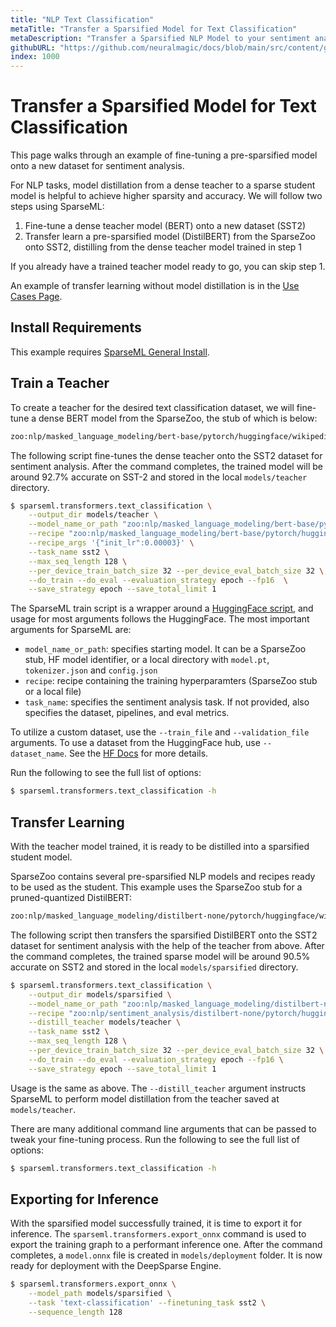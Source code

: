 ```yaml
---
title: "NLP Text Classification"
metaTitle: "Transfer a Sparsified Model for Text Classification"
metaDescription: "Transfer a Sparsified NLP Model to your sentiment analysis dataset enabling performant deep learning deployments with limited training"
githubURL: "https://github.com/neuralmagic/docs/blob/main/src/content/get-started/transfer-a-sparse-model/object-detection.mdx"
index: 1000
---
```


# Transfer a Sparsified Model for Text Classification

This page walks through an example of fine-tuning a pre-sparsified model onto a new dataset for sentiment analysis.

For NLP tasks, model distillation from a dense teacher to a sparse student model is helpful to achieve higher sparsity and accuracy.
We will follow two steps using SparseML:
1. Fine-tune a dense teacher model (BERT) onto a new dataset (SST2)
2. Transfer learn a pre-sparsified model (DistilBERT) from the SparseZoo onto SST2, distilling from the dense teacher model trained in step 1

If you already have a trained teacher model ready to go, you can skip step 1.

An example of transfer learning without model distillation is in the [Use Cases Page](/use-cases/natural-language-processing/text-classification).

## Install Requirements

This example requires [SparseML General Install](/get-started/install/sparseml).

## Train a Teacher

To create a teacher for the desired text classification dataset, we will fine-tune a dense BERT model from the SparseZoo, the stub of which is below:
```bash
zoo:nlp/masked_language_modeling/bert-base/pytorch/huggingface/wikipedia_bookcorpus/base-none
```

The following script fine-tunes the dense teacher onto the SST2 dataset for sentiment analysis.
After the command completes, the trained model will be around 92.7% accurate on SST-2 and stored in the local `models/teacher` directory.

```bash
$ sparseml.transformers.text_classification \
    --output_dir models/teacher \
    --model_name_or_path "zoo:nlp/masked_language_modeling/bert-base/pytorch/huggingface/wikipedia_bookcorpus/base-none" \
    --recipe "zoo:nlp/masked_language_modeling/bert-base/pytorch/huggingface/wikipedia_bookcorpus/base-none?recipe_type=transfer-text_classification" \
    --recipe_args '{"init_lr":0.00003}' \
    --task_name sst2 \
    --max_seq_length 128 \
    --per_device_train_batch_size 32 --per_device_eval_batch_size 32 \
    --do_train --do_eval --evaluation_strategy epoch --fp16  \
    --save_strategy epoch --save_total_limit 1
```

The SparseML train script is a wrapper around a [HuggingFace script](https://huggingface.co/docs/transformers/run_scripts), and
usage for most arguments follows the HuggingFace. The most important arguments for SparseML are:
- `model_name_or_path`: specifies starting model. It can be a SparseZoo stub, HF model identifier, or a local directory
with `model.pt`, `tokenizer.json` and `config.json`
- `recipe`: recipe containing the training hyperparamters (SparseZoo stub or a local file)
- `task_name`: specifies the sentiment analysis task. If not provided, also specifies the dataset, pipelines, and eval metrics.

To utilize a custom dataset, use the `--train_file` and `--validation_file` arguments. To use a dataset from the HuggingFace hub, use `--dataset_name`.
See the [HF Docs](https://huggingface.co/docs/transformers/run_scripts#run-a-script) for more details.

Run the following to see the full list of options:
```bash
$ sparseml.transformers.text_classification -h
```

## Transfer Learning

With the teacher model trained, it is ready to be distilled into a sparsified student model.

SparseZoo contains several pre-sparsified NLP models and recipes ready to be used as the student. This example uses the SparseZoo stub for a pruned-quantized DistilBERT:
```bash
zoo:nlp/masked_language_modeling/distilbert-none/pytorch/huggingface/wikipedia_bookcorpus/pruned80_quant-none-vnni
```

The following script then transfers the sparsified DistilBERT onto the SST2 dataset for sentiment analysis with the help of the teacher from above.
After the command completes, the trained sparse model will be around 90.5% accurate on SST2 and stored in the local `models/sparsified` directory.

```bash
$ sparseml.transformers.text_classification \
    --output_dir models/sparsified \
    --model_name_or_path "zoo:nlp/masked_language_modeling/distilbert-none/pytorch/huggingface/wikipedia_bookcorpus/pruned80_quant-none-vnni" \
    --recipe "zoo:nlp/sentiment_analysis/distilbert-none/pytorch/huggingface/sst2/pruned80_quant-none-vnni" \
    --distill_teacher models/teacher \
    --task_name sst2 \
    --max_seq_length 128 \
    --per_device_train_batch_size 32 --per_device_eval_batch_size 32 \
    --do_train --do_eval --evaluation_strategy epoch --fp16 \
    --save_strategy epoch --save_total_limit 1
```

Usage is the same as above. The `--distill_teacher` argument instructs SparseML to perform model distillation from the
teacher saved at `models/teacher`.

There are many additional command line arguments that can be passed to tweak your fine-tuning process. Run the following to see the full list of options:
```bash
$ sparseml.transformers.text_classification -h
```

## Exporting for Inference

With the sparsified model successfully trained, it is time to export it for inference.
The `sparseml.transformers.export_onnx` command is used to export the training graph to a performant inference one.
After the command completes, a `model.onnx` file is created in `models/deployment` folder.
It is now ready for deployment with the DeepSparse Engine.

```bash
$ sparseml.transformers.export_onnx \
    --model_path models/sparsified \
    --task 'text-classification' --finetuning_task sst2 \
    --sequence_length 128
```
